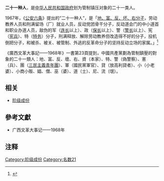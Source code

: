 '''二十一种人'''，是[[中华人民共和国政府|中华人民共和国政府]]划为管制镇压对象的二十一类人。

1967年，《[[公安六条|公安六条]]》提出的“二十一种人”，是「[[地富反坏右|地、富、反、坏、右分子]]，劳动教养人员和刑满留场（厂）就业人员，反动党团骨干分子，反动道会门的中小道首和职业办道人员，敌伪的军（[[连长|连长]]以上）、政（[[保长|保长]]以上）、警（[[警长|警长]]以上）、宪（[[宪兵|宪兵]]）、特（[[特务|特务]]）分子，刑满释放、解除劳动教养但改造得不好的分子，投机倒把分子，和被杀、被关、被管制、外逃的反革命分子的坚持反动立场的家属。」<ref>{{Cite web |url=http://zh.wikisource.org/wiki/%E5%85%B3%E4%BA%8E%E6%97%A0%E4%BA%A7%E9%98%B6%E7%BA%A7%E6%96%87%E5%8C%96%E5%A4%A7%E9%9D%A9%E5%91%BD%E4%B8%AD%E5%8A%A0%E5%BC%BA%E5%85%AC%E5%AE%89%E5%B7%A5%E4%BD%9C%E7%9A%84%E8%8B%A5%E5%B9%B2%E8%A7%84%E5%AE%9A |title=《关于无产阶级文化大革命中加强公安工作的若干规定》，中国共产党中央委员会，1967年1月13日 |accessdate=2011年9月10日 |archive-date=2020年8月11日 |archive-url=https://web.archive.org/web/20200811170356/https://zh.wikisource.org/wiki/%E5%85%B3%E4%BA%8E%E6%97%A0%E4%BA%A7%E9%98%B6%E7%BA%A7%E6%96%87%E5%8C%96%E5%A4%A7%E9%9D%A9%E5%91%BD%E4%B8%AD%E5%8A%A0%E5%BC%BA%E5%85%AC%E5%AE%89%E5%B7%A5%E4%BD%9C%E7%9A%84%E8%8B%A5%E5%B9%B2%E8%A7%84%E5%AE%9A |dead-url=no }}</ref>

《廣西文革大事記——1968年》一書第23頁提到，中國共產黨劃為管制鎮壓的對象的二十一類人：地、富、反、壞、右、資（本家）、特、警（偽警察）、憲（兵）、團（[[三民主義青年團|三民主義青年團]]）、軍（國民­黨軍官）、貸（放高利貸者）、小（小老婆）、小商小贩、娼、僧、巫（婆）、道（士）、尼、流（氓）。

== 相关 ==
*[[阶级成份|阶级成份]]

==參考文獻==
*广西文革大事记——1968年

== 注释 ==

<div class="references-small">
<references/>
</div>

[[Category:阶级成份|Category:阶级成份]]
[[Category:名数21|Category:名数21]]